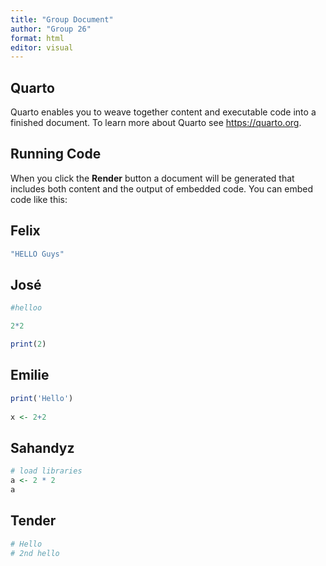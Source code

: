 ```yaml
---
title: "Group Document"
author: "Group 26"
format: html
editor: visual
---
```


## Quarto

Quarto enables you to weave together content and executable code into a finished document. To learn more about Quarto see <https://quarto.org>.

## Running Code

When you click the **Render** button a document will be generated that includes both content and the output of embedded code. You can embed code like this:

## Felix

```r
"HELLO Guys"
```

## José

```r
#helloo

2*2

print(2)


```

## Emilie

```r
print('Hello')
 
x <- 2+2
```

## Sahandyz

```r
# load libraries
a <- 2 * 2
a
```

## Tender

```r
# Hello
# 2nd hello
```
